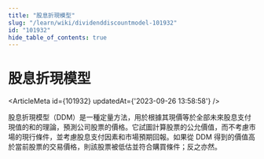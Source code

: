 ```yaml
---
title: "股息折現模型"
slug: "/learn/wiki/dividenddiscountmodel-101932"
id: "101932"
hide_table_of_contents: true
---
```



# 股息折現模型

<ArticleMeta id={101932} updatedAt={'2023-09-26 13:58:58'} />
<div className='border-solid border-b border-t-0 my-4 border-[var(--ifm-color-gray-300)]' />

股息折現模型（DDM）是一種定量方法，用於根據其現價等於全部未來股息支付現值的和的理論，預測公司股票的價格。它試圖計算股票的公允價值，而不考慮市場的現行條件，並考慮股息支付因素和市場預期回報。如果從 DDM 得到的價值高於當前股票的交易價格，則該股票被低估並符合購買條件；反之亦然。
